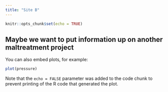 ```yaml
---
title: "Site B"
---
```


```r
knitr::opts_chunk$set(echo = TRUE)
```

## Maybe we want to put information up on another maltreatment project

You can also embed plots, for example:

```r
plot(pressure)
```

Note that the `echo = FALSE` parameter was added to the code chunk to prevent printing of the R code that generated the plot.
